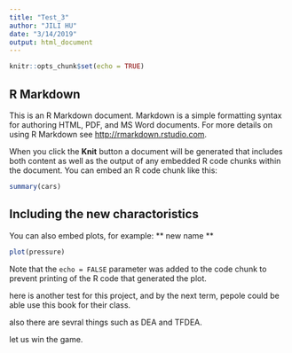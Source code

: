 ```yaml
---
title: "Test_3"
author: "JILI HU"
date: "3/14/2019"
output: html_document
---
```


```r
knitr::opts_chunk$set(echo = TRUE)
```

## R Markdown

This is an R Markdown document. Markdown is a simple formatting syntax for authoring HTML, PDF, and MS Word documents. For more details on using R Markdown see <http://rmarkdown.rstudio.com>.

When you click the **Knit** button a document will be generated that includes both content as well as the output of any embedded R code chunks within the document. You can embed an R code chunk like this:

```r
summary(cars)
```

## Including the new charactoristics
You can also embed plots, for example:
** new name **


```r
plot(pressure)
```

Note that the `echo = FALSE` parameter was added to the code chunk to prevent printing of the R code that generated the plot.

here is another test for this project, and by the next term, pepole could be able use this book for their class.

also there are sevral things such as DEA and TFDEA.

let us win the game.
